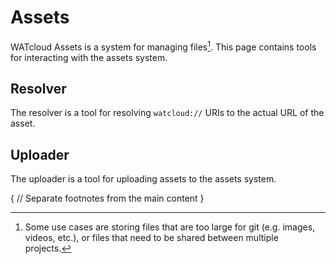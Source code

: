 # Assets

WATcloud Assets is a system for managing files[^example-uses].
This page contains tools for interacting with the assets system.

[^example-uses]: Some use cases are storing files that are too large for git (e.g. images, videos, etc.), or files that need to be shared between multiple projects.


## Resolver

The resolver is a tool for resolving `watcloud://` URIs to the actual URL of the asset.

<div className="mt-6">
    <AssetResolver />
</div>

## Uploader

The uploader is a tool for uploading assets to the assets system.

<div className="mt-6">
    <AssetUploader />
</div>


{
// Separate footnotes from the main content
}


<Separator className="mt-6" />
